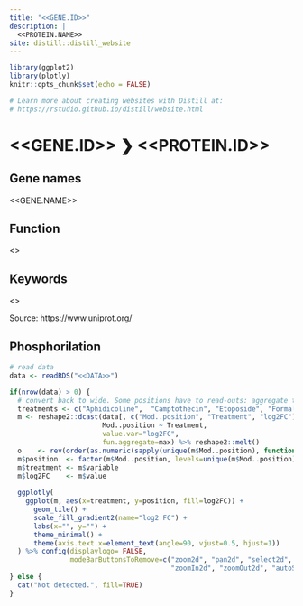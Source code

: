 ```yaml
---
title: "<<GENE.ID>>"
description: |
  <<PROTEIN.NAME>>
site: distill::distill_website
---
```


```r
library(ggplot2)
library(plotly)
knitr::opts_chunk$set(echo = FALSE)

# Learn more about creating websites with Distill at:
# https://rstudio.github.io/distill/website.html

```

# <<GENE.ID>> ❯ <<PROTEIN.ID>>

## Gene names
<<GENE.NAME>>

## Function
<<FUNCTION>>

## Keywords
<<KEYWORDS>>

<p>Source: https://www.uniprot.org/</p>


## Phosphorilation

```r
# read data
data <- readRDS("<<DATA>>")

if(nrow(data) > 0) {
  # convert back to wide. Some positions have to read-outs: aggregate them (max log2FC)
  treatments <- c("Aphidicoline",  "Camptothecin", "Etoposide", "Formaldehyd", "Gemcitabine", "Hydrogen peroxide",  "Hydroxyurea", "Methyl methanesulfonate", "Sodium Arsentie (NaAsO2)", "UV-C", "X-ray")
  m <- reshape2::dcast(data[, c("Mod..position", "Treatment", "log2FC")],
                       Mod..position ~ Treatment,
                       value.var="log2FC",
                       fun.aggregate=max) %>% reshape2::melt()
  o    <- rev(order(as.numeric(sapply(unique(m$Mod..position), function(x) strsplit(x, ";")[[1]][1]))))  # 1st coord order
  m$position  <- factor(m$Mod..position, levels=unique(m$Mod..position)[o])
  m$treatment <- m$variable
  m$log2FC    <- m$value
  
  ggplotly(
    ggplot(m, aes(x=treatment, y=position, fill=log2FC)) +
      geom_tile() +
      scale_fill_gradient2(name="log2 FC") +
      labs(x="", y="") +
      theme_minimal() +
      theme(axis.text.x=element_text(angle=90, vjust=0.5, hjust=1))
  ) %>% config(displaylogo= FALSE, 
               modeBarButtonsToRemove=c("zoom2d", "pan2d", "select2d", "lasso2d",
                                        "zoomIn2d", "zoomOut2d", "autoScale2d", "toggleSpikelines"))
} else {
  cat("Not detected.", fill=TRUE)
}
```
